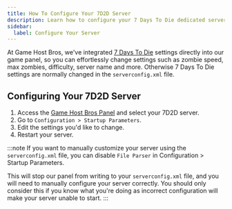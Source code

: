 ```yaml
---
title: How To Configure Your 7D2D Server
description: Learn how to configure your 7 Days To Die dedicated server
sidebar:
  label: Configure Your Server
---
```


At Game Host Bros, we've integrated [7 Days To Die](https://www.gamehostbros.com/7-days-to-die-server-hosting/) settings directly into our game panel, so you can effortlessly change settings such as zombie speed, max zombies, difficulty, server name and more. Otherwise 7 Days To Die settings are normally changed in the `serverconfig.xml` file.

## Configuring Your 7D2D Server

<Steps>

1. Access the [Game Host Bros Panel](https://panel.gamehostbros.com/) and select your 7D2D server.
2. Go to `Configuration > Startup Parameters`.
3. Edit the settings you'd like to change.
4. Restart your server.
</Steps>

:::note
If you want to manually customize your server using the `serverconfig.xml` file, you can disable `File Parser` in Configuration > Startup Parameters. 

This will stop our panel from writing to your `serverconfig.xml` file, and you will need to manually configure your server correctly. You should only consider this if you know what you're doing as incorrect configuration will make your server unable to start.
:::